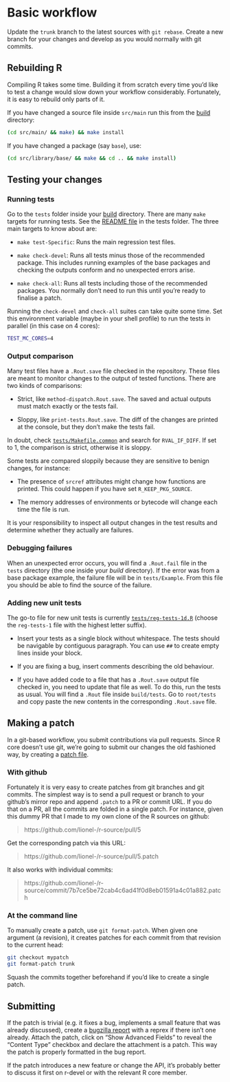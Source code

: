 
# Basic workflow

Update the `trunk` branch to the latest sources with `git rebase`. Create a new branch for your changes and develop as you would normally with git commits.


## Rebuilding R

Compiling R takes some time. Building it from scratch every time you'd like to test a change would slow down your workflow considerably. Fortunately, it is easy to rebuild only parts of it.

If you have changed a source file inside `src/main` run this from the [build](#sec:build) directory:

```sh
(cd src/main/ && make) && make install
```

If you have changed a package (say `base`), use:

```sh
(cd src/library/base/ && make && cd .. && make install)
```


## Testing your changes

### Running tests

Go to the `tests` folder inside your [build](#sec:build) directory. There are many `make` targets for running tests. See the [README file](https://github.com/wch/r-source/tree/trunk/tests) in the tests folder. The three main targets to know about are:

- `make test-Specific`: Runs the main regression test files.

- `make check-devel`: Runs all tests minus those of the recommended package. This includes running examples of the base packages and checking the outputs conform and no unexpected errors arise.

- `make check-all`: Runs all tests including those of the recommended packages. You normally don't need to run this until you're ready to finalise a patch.

Running the `check-devel` and `check-all` suites can take quite some time. Set this environment variable (maybe in your shell profile) to run the tests in parallel (in this case on 4 cores):

```sh
TEST_MC_CORES=4
```


### Output comparison

Many test files have a `.Rout.save` file checked in the repository. These files are meant to monitor changes to the output of tested functions. There are two kinds of comparisons:

- Strict, like `method-dispatch.Rout.save`. The saved and actual outputs must match exactly or the tests fail.

- Sloppy, like `print-tests.Rout.save`. The diff of the changes are printed at the console, but they don't make the tests fail.

In doubt, check [`tests/Makefile.common`](https://github.com/wch/r-source/blob/trunk/tests/Makefile.common) and search for `RVAL_IF_DIFF`. If set to 1, the comparison is strict, otherwise it is sloppy.

Some tests are compared sloppily because they are sensitive to benign changes, for instance:

- The presence of `srcref` attributes might change how functions are printed. This could happen if you have set `R_KEEP_PKG_SOURCE`.

- The memory addresses of environments or bytecode will change each time the file is run.

It is your responsibility to inspect all output changes in the test results and determine whether they actually are failures.


### Debugging failures

When an unexpected error occurs, you will find a `.Rout.fail` file in the `tests` directory (the one inside your _build_ directory). If the error was from a base package example, the failure file will be in `tests/Example`. From this file you should be able to find the source of the failure.


### Adding new unit tests

The go-to file for new unit tests is currently [`tests/reg-tests-1d.R`](https://github.com/wch/r-source/blob/trunk/tests/reg-tests-1d.R) (choose the `reg-tests-1` file with the highest letter suffix).

- Insert your tests as a single block without whitespace. The tests should be navigable by contiguous paragraph. You can use `##` to create empty lines inside your block.

- If you are fixing a bug, insert comments describing the old behaviour.

- If you have added code to a file that has a `.Rout.save` output file checked in, you need to update that file as well. To do this, run the tests as usual. You will find a `.Rout` file inside `build/tests`. Go to `root/tests` and copy paste the new contents in the corresponding `.Rout.save` file.


## Making a patch

In a git-based workflow, you submit contributions via pull requests. Since R core doesn't use git, we're going to submit our changes the old fashioned way, by creating a [patch file](https://en.wikipedia.org/wiki/Patch_%28Unix%29).


### With github

Fortunately it is very easy to create patches from git branches and git commits. The simplest way is to send a pull request or branch to your github's mirror repo and append `.patch` to a PR or commit URL. If you do that on a PR, all the commits are folded in a single patch. For instance, given this dummy PR that I made to my own clone of the R sources on github:

> https://github.com/lionel-/r-source/pull/5

Get the corresponding patch via this URL:

> https://github.com/lionel-/r-source/pull/5.patch

It also works with individual commits:

> https://github.com/lionel-/r-source/commit/7b7ce5be72cab4c6ad41f0d8eb01591a4c01a882.patch


### At the command line

To manually create a patch, use `git format-patch`. When given one argument (a revision), it creates patches for each commit from that revision to the current head:

```sh
git checkout mypatch
git format-patch trunk
```

Squash the commits together beforehand if you'd like to create a single patch.


## Submitting

If the patch is trivial (e.g. it fixes a bug, implements a small feature that was already discussed), create a [bugzilla report](https://bugs.r-project.org) with a reprex if there isn't one already. Attach the patch, click on "Show Advanced Fields" to reveal the "Content Type" checkbox and declare the attachment is a patch. This way the patch is properly formatted in the bug report.

If the patch introduces a new feature or change the API, it's probably better to discuss it first on r-devel or with the relevant R core member.
